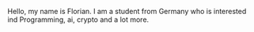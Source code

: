 Hello,
my name is Florian. I am a student from Germany who is interested ind Programming, ai, crypto and a lot more.

